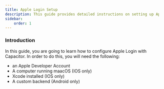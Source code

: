 ```yaml
---
title: Apple Login Setup
description: This guide provides detailed instructions on setting up Apple Login using Capacitor, covering all necessary steps and requirements for a successful integration.
sidebar:
    order: 1
---
```


### Introduction

In this guide, you are going to learn how to configure Apple Login with Capacitor. In order to do this, you will need the following:

- an Apple Developer Account
- A computer running maacOS (IOS only)
- Xcode installed (IOS only)
- A custom backend (Android only)
